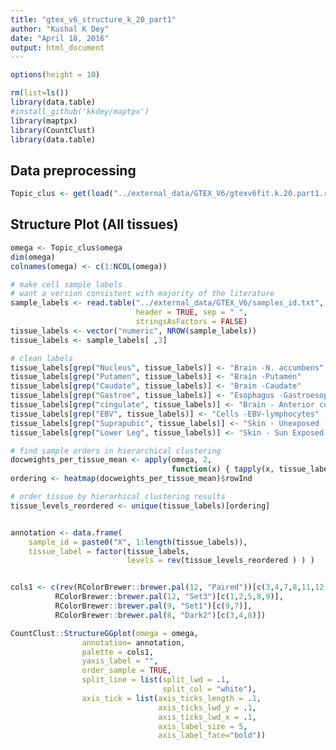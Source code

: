 ```yaml
---
title: "gtex_v6_structure_k_20_part1"
author: "Kushal K Dey"
date: "April 18, 2016"
output: html_document
---
```



```r
options(height = 10)
```

```r
rm(list=ls())
library(data.table)
#install_github('kkdey/maptpx') 
library(maptpx)
library(CountClust)
library(data.table)

```

## Data preprocessing 

```r
Topic_clus <- get(load("../external_data/GTEX_V6/gtexv6fit.k.20.part1.rda"));
```

## Structure Plot (All tissues)

```r
omega <- Topic_clus$omega
dim(omega)
colnames(omega) <- c(1:NCOL(omega))

# make cell sample labels
# want a version consistent with majority of the literature
sample_labels <- read.table("../external_data/GTEX_V6/samples_id.txt",
                            header = TRUE, sep = " ",
                            stringsAsFactors = FALSE)
tissue_labels <- vector("numeric", NROW(sample_labels))
tissue_labels <- sample_labels[ ,3]

# clean labels
tissue_labels[grep("Nucleus", tissue_labels)] <- "Brain -N. accumbens"
tissue_labels[grep("Putamen", tissue_labels)] <- "Brain -Putamen"
tissue_labels[grep("Caudate", tissue_labels)] <- "Brain -Caudate"
tissue_labels[grep("Gastroe", tissue_labels)] <- "Esophagus -Gastroesophageal Jn."
tissue_labels[grep("cingulate", tissue_labels)] <- "Brain - Anterior cortex (BA24)."
tissue_labels[grep("EBV", tissue_labels)] <- "Cells -EBV-lymphocytes"
tissue_labels[grep("Suprapubic", tissue_labels)] <- "Skin - Unexposed (Suprapubic)"
tissue_labels[grep("Lower Leg", tissue_labels)] <- "Skin - Sun Exposed (Lower Leg)"

# find sample orders in hierarchical clustering
docweights_per_tissue_mean <- apply(omega, 2,
                                    function(x) { tapply(x, tissue_labels, mean) })
ordering <- heatmap(docweights_per_tissue_mean)$rowInd

# order tissue by hierarhical clustering results
tissue_levels_reordered <- unique(tissue_labels)[ordering]


annotation <- data.frame(
    sample_id = paste0("X", 1:length(tissue_labels)),
    tissue_label = factor(tissue_labels,
                          levels = rev(tissue_levels_reordered ) ) )


cols1 <- c(rev(RColorBrewer::brewer.pal(12, "Paired"))[c(3,4,7,8,11,12,5,6,9,10)],
          RColorBrewer::brewer.pal(12, "Set3")[c(1,2,5,8,9)],
          RColorBrewer::brewer.pal(9, "Set1")[c(9,7)],
          RColorBrewer::brewer.pal(8, "Dark2")[c(3,4,8)])
```

```r
CountClust::StructureGGplot(omega = omega,
                annotation= annotation,
                palette = cols1,
                yaxis_label = "",
                order_sample = TRUE,
                split_line = list(split_lwd = .1,
                                  split_col = "white"),
                axis_tick = list(axis_ticks_length = .1,
                                 axis_ticks_lwd_y = .1,
                                 axis_ticks_lwd_x = .1,
                                 axis_label_size = 5,
                                 axis_label_face="bold"))

```

